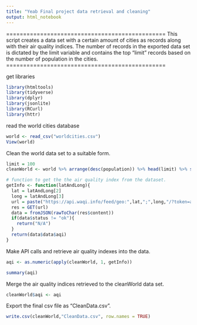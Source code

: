 ---
title: "Yeab Final project data retrieval and cleaning"
output: html_notebook
---

===============================================
This script creates a data set with a certain amount of cities as records along with their air quality indices.
The number of records in the exported data set is dictated by the limit variable and contains the top "limit" records based on the number of population in the cities.
===============================================

get libraries
```{r}
library(htmltools)
library(tidyverse)
library(dplyr)
library(jsonlite)
library(RCurl)
library(httr)
```

read the world cities database

```{r}
world <- read_csv("worldcities.csv")
View(world)
```


Clean the world data set to a suitable form.
```{r}
limit = 100
cleanWorld <- world %>% arrange(desc(population)) %>% head(limit) %>% select(city, lat, lng)%>% distinct(lat, lng, .keep_all = T)
```

```{r}
# function to get the the air quality index from the dataset.
getInfo <- function(latAndLong){
  lat = latAndLong[2]
  long = latAndLong[3]
  url = paste("https://api.waqi.info/feed/geo:",lat,";",long,"/?token=a05ec1d3224ccd890d869a35def249e35f6b9350", sep = "")
  res = GET(url)
  data = fromJSON(rawToChar(res$content))
  if(data$status != "ok"){
    return("N/A")
  }
  return(data$data$aqi)
}
```

Make API calls and retrieve air quality indexes into the data.
```{r}
aqi <- as.numeric(apply(cleanWorld, 1, getInfo))
```



```{r}
summary(aqi)
```

Merge the air quality indices retrieved to the cleanWorld data set.
```{r}
cleanWorld$aqi <- aqi
```
Export the final csv file as "CleanData.csv".
```{r}
write.csv(cleanWorld,"CleanData.csv", row.names = TRUE)
```

































































































